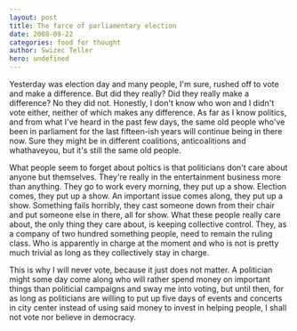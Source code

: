 ```yaml
---
layout: post
title: The farce of parliamentary election
date: 2008-09-22
categories: food for thought
author: Swizec Teller
hero: undefined
---
```


Yesterday was election day and many people, I'm sure, rushed off to vote and make a difference. But did they really? Did they really make a difference? No they did not. Honestly, I don't know who won and I didn't vote either, neither of which makes any difference. As far as I know politics, and from what I've heard in the past few days, the same old people who've been in parliament for the last fifteen-ish years will continue being in there now. Sure they might be in different coalitions, anticoalitions and whathaveyou, but it's still the same old people.

What people seem to forget about poltics is that politicians don't care about anyone but themselves. They're really in the entertainment business more than anything. They go to work every morning, they put up a show. Election comes, they put up a show. An important issue comes along, they put up a show. Something fails horribly, they cast someone down from their chair and put someone else in there, all for show. What these people really care about, the only thing they care about, is keeping collective control. They, as a company of two hundred something people, need to remain the ruling class. Who is apparently in charge at the moment and who is not is pretty much trivial as long as they collectively stay in charge.

This is why I will never vote, because it just does not matter. A politician might some day come along who will rather spend money on important things than politicial campaigns and sway me into voting, but until then, for as long as politicians are willing to put up five days of events and concerts in city center instead of using said money to invest in helping people, I shall not vote nor believe in democracy.

